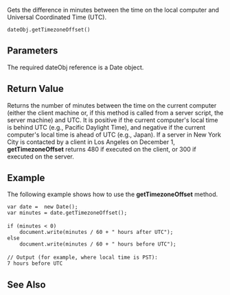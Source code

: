 Gets the difference in minutes between the time on the local computer and Universal Coordinated Time (UTC).

 dateObj.getTimezoneOffset() 
==Parameters==
The required dateObj reference is a Date object.


==Return Value==
Returns the number of minutes between the time on the current computer (either the client machine or, if this method is called from a server script, the server machine) and UTC. It is positive if the current computer's local time is behind UTC (e.g., Pacific Daylight Time), and negative if the current computer's local time is ahead of UTC (e.g., Japan). If a server in New York City is contacted by a client in Los Angeles on December 1, '''getTimezoneOffset''' returns 480 if executed on the client, or 300 if executed on the server.


==Example==
The following example shows how to use the '''getTimezoneOffset''' method.

 var date =  new Date();
 var minutes = date.getTimezoneOffset();
 
 if (minutes &lt; 0)
     document.write(minutes / 60 + " hours after UTC");
 else
     document.write(minutes / 60 + " hours before UTC");
 
 // Output (for example, where local time is PST): 
 7 hours before UTC

==See Also==

              
